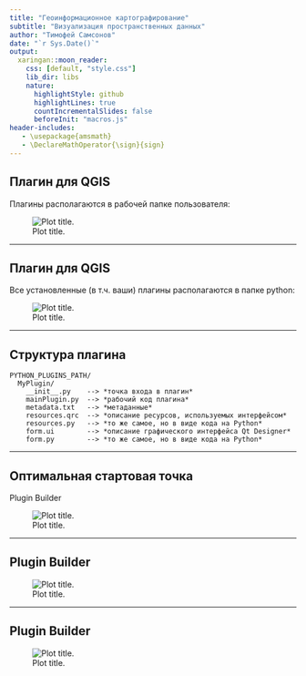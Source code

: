 ```yaml
---
title: "Геоинформационное картографирование"
subtitle: "Визуализация пространственных данных"
author: "Тимофей Самсонов"
date: "`r Sys.Date()`"
output: 
  xaringan::moon_reader:
    css: [default, "style.css"]
    lib_dir: libs
    nature:
      highlightStyle: github
      highlightLines: true
      countIncrementalSlides: false
      beforeInit: "macros.js"
header-includes:
   - \usepackage{amsmath}
   - \DeclareMathOperator{\sign}{sign}
---
```


## Плагин для QGIS

Плагины располагаются в рабочей папке пользователя:

![Plot title. ](QPlugins_insertimage_1.png)

---

## Плагин для QGIS

Все установленные (в т.ч. ваши) плагины располагаются в папке python:

![Plot title. ](QPlugins_insertimage_2.png)

---

## Структура плагина

```
PYTHON_PLUGINS_PATH/
  MyPlugin/
    __init__.py    --> *точка входа в плагин*
    mainPlugin.py  --> *рабочий код плагина*
    metadata.txt   --> *метаданные*
    resources.qrc  --> *описание ресурсов, используемых интерфейсом*
    resources.py   --> *то же самое, но в виде кода на Python*
    form.ui        --> *описание графического интерфейса Qt Designer*
    form.py        --> *то же самое, но в виде кода на Python*
```

---

## Оптимальная стартовая точка

Plugin Builder

![Plot title. ](QPlugins_insertimage_3.png)

---

## Plugin Builder

![Plot title. ](QPlugins_insertimage_4.png)

---

## Plugin Builder

![Plot title. ](QPlugins_insertimage_5.png)